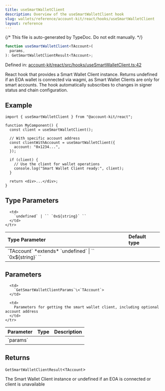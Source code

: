 ```yaml
---
title: useSmartWalletClient
description: Overview of the useSmartWalletClient hook
slug: wallets/reference/account-kit/react/hooks/useSmartWalletClient
layout: reference
---
```


{/* This file is auto-generated by TypeDoc. Do not edit manually. */}

```ts
function useSmartWalletClient<TAccount>(
  params,
): GetSmartWalletClientResult<TAccount>;
```

Defined in: [account-kit/react/src/hooks/useSmartWalletClient.ts:42](https://github.com/alchemyplatform/aa-sdk/blob/0cc60e9f694c242d91befdaa2f26cdec3ee389c5/account-kit/react/src/hooks/useSmartWalletClient.ts#L42)

React hook that provides a Smart Wallet Client instance.
Returns undefined if an EOA wallet is connected via wagmi, as Smart Wallet Clients are only for smart accounts.
The hook automatically subscribes to changes in signer status and chain configuration.

## Example

```tsx twoslash
import { useSmartWalletClient } from "@account-kit/react";

function MyComponent() {
  const client = useSmartWalletClient();

  // With specific account address
  const clientWithAccount = useSmartWalletClient({
    account: "0x1234...",
  });

  if (client) {
    // Use the client for wallet operations
    console.log("Smart Wallet Client ready:", client);
  }

  return <div>...</div>;
}
```

## Type Parameters

<table>
  <thead>
    <tr>
      <th align="left">Type Parameter</th>
      <th align="left">Default type</th>
    </tr>
  </thead>

  <tbody>
    <tr>
      <td>
        `TAccount` *extends* `undefined` | `` `0x${string}` ``
      </td>

      <td>
        `undefined` | `` `0x${string}` ``
      </td>
    </tr>

  </tbody>
</table>

## Parameters

<table>
  <thead>
    <tr>
      <th align="left">Parameter</th>
      <th align="left">Type</th>
      <th align="left">Description</th>
    </tr>
  </thead>

  <tbody>
    <tr>
      <td>
        `params`
      </td>

      <td>
        `GetSmartWalletClientParams`\<`TAccount`>
      </td>

      <td>
        Parameters for getting the smart wallet client, including optional account address
      </td>
    </tr>

  </tbody>
</table>

## Returns

`GetSmartWalletClientResult`\<`TAccount`>

The Smart Wallet Client instance or undefined if an EOA is connected or client is unavailable
